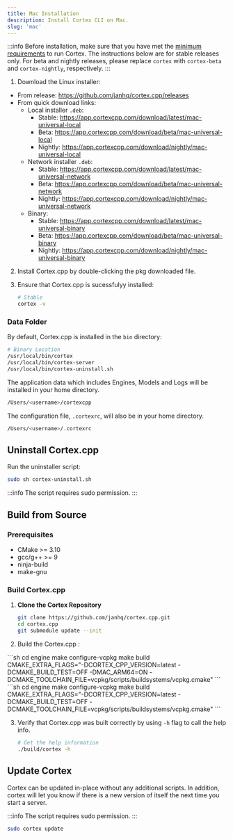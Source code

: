 ```yaml
---
title: Mac Installation
description: Install Cortex CLI on Mac.
slug: 'mac'
---
```



:::info
Before installation, make sure that you have met the [minimum requirements](/docs/installation#minimum-requirements) to run Cortex.
The instructions below are for stable releases only. For beta and nightly releases, please replace `cortex` with `cortex-beta` and `cortex-nightly`, respectively.
:::

1. Download the Linux installer:
- From release: https://github.com/janhq/cortex.cpp/releases
- From quick download links:
    - Local installer `.deb`:
        - Stable: https://app.cortexcpp.com/download/latest/mac-universal-local
        - Beta: https://app.cortexcpp.com/download/beta/mac-universal-local
        - Nightly: https://app.cortexcpp.com/download/nightly/mac-universal-local
    - Network installer `.deb`:
        - Stable: https://app.cortexcpp.com/download/latest/mac-universal-network
        - Beta: https://app.cortexcpp.com/download/beta/mac-universal-network
        - Nightly: https://app.cortexcpp.com/download/nightly/mac-universal-network
    - Binary:
        - Stable: https://app.cortexcpp.com/download/latest/mac-universal-binary
        - Beta: https://app.cortexcpp.com/download/beta/mac-universal-binary
        - Nightly: https://app.cortexcpp.com/download/nightly/mac-universal-binary

2. Install Cortex.cpp by double-clicking the pkg downloaded file.

3. Ensure that Cortex.cpp is sucessfulyy installed:
    ```bash
    # Stable
    cortex -v
    ```

### Data Folder

By default, Cortex.cpp is installed in the `bin` directory:

```sh
# Binary Location
/usr/local/bin/cortex
/usr/local/bin/cortex-server
/usr/local/bin/cortex-uninstall.sh
```

The application data which includes Engines, Models and Logs will be installed in your home directory.
```sh
/Users/<username>/cortexcpp
```

The configuration file, `.cortexrc`, will also be in your home directory.
```sh
/Users/<username>/.cortexrc
```
## Uninstall Cortex.cpp

Run the uninstaller script:

```bash
sudo sh cortex-uninstall.sh
```

:::info
The script requires sudo permission.
:::

## Build from Source

### Prerequisites
- CMake >= 3.10
- gcc/g++ >= 9
- ninja-build
- make-gnu

### Build Cortex.cpp

1. **Clone the Cortex Repository**
   ```bash
   git clone https://github.com/janhq/cortex.cpp.git
   cd cortex.cpp
   git submodule update --init
   ```
2. Build the Cortex.cpp :

  <Tabs>
    <TabItem value="Mac Silicon" label="Mac Silicon">
    ```sh
    cd engine
    make configure-vcpkg
    make build CMAKE_EXTRA_FLAGS="-DCORTEX_CPP_VERSION=latest -DCMAKE_BUILD_TEST=OFF -DMAC_ARM64=ON -DCMAKE_TOOLCHAIN_FILE=vcpkg/scripts/buildsystems/vcpkg.cmake"
    ```
    </TabItem>
    <TabItem value="Mac Intel" label="Mac Intel">
    ```sh
    cd engine
    make configure-vcpkg
    make build CMAKE_EXTRA_FLAGS="-DCORTEX_CPP_VERSION=latest -DCMAKE_BUILD_TEST=OFF -DCMAKE_TOOLCHAIN_FILE=vcpkg/scripts/buildsystems/vcpkg.cmake"
    ```
    </TabItem>
  </Tabs>

3. Verify that Cortex.cpp was built correctly by using `-h` flag to call the help info.

    ```sh
    # Get the help information
    ./build/cortex -h
    ```

## Update Cortex

Cortex can be updated in-place without any additional scripts. In addition, cortex will let you know if there is a new version of itself the next
time you start a server.

:::info
The script requires sudo permission.
:::

```bash
sudo cortex update
```
